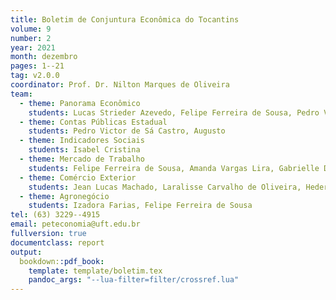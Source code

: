 ```yaml
---
title: Boletim de Conjuntura Econômica do Tocantins
volume: 9
number: 2
year: 2021
month: dezembro
pages: 1--21
tag: v2.0.0
coordinator: Prof. Dr. Nilton Marques de Oliveira
team:
  - theme: Panorama Econômico
    students: Lucas Strieder Azevedo, Felipe Ferreira de Sousa, Pedro Victor de Sá Castro, Gabrielle Dias Miranda Santos, Laralisse Carvalho de Oliveira, Lara Resende Castro, Tiago Martins Cirqueira
  - theme: Contas Públicas Estadual
    students: Pedro Victor de Sá Castro, Augusto
  - theme: Indicadores Sociais
    students: Isabel Cristina
  - theme: Mercado de Trabalho
    students: Felipe Ferreira de Sousa, Amanda Vargas Lira, Gabrielle Dias Miranda Santos, Lara Resende Castro, Izadora Farias, Vanessa Lopes
  - theme: Comércio Exterior
    students: Jean Lucas Machado, Laralisse Carvalho de Oliveira, Heder Soares Azevedo Cordeiro Junior
  - theme: Agronegócio
    students: Izadora Farias, Felipe Ferreira de Sousa
tel: (63) 3229--4915
email: peteconomia@uft.edu.br
fullversion: true
documentclass: report
output:
  bookdown::pdf_book:
    template: template/boletim.tex
    pandoc_args: "--lua-filter=filter/crossref.lua"
---
```


